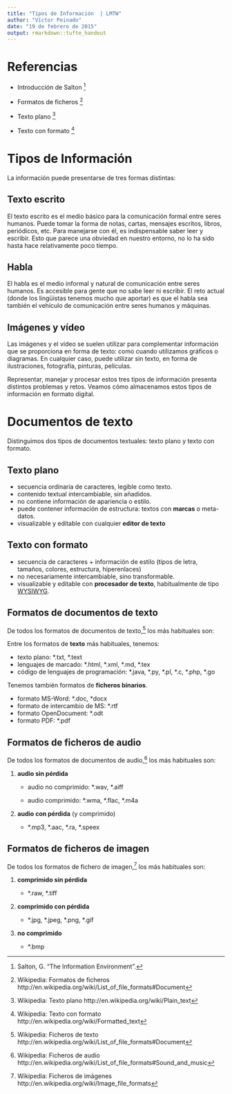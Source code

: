 ```yaml
---
title: "Tipos de Información  | LMTW"
author: "Víctor Peinado"
date: "19 de febrero de 2015"
output: rmarkdown::tufte_handout
---
```


# Referencias

- Introducción de Salton [^salton]

- Formatos de ficheros [^formatos]

- Texto plano [^plano]

- Texto con formato [^formato]


# Tipos de Información

La información puede presentarse de tres formas distintas:

## Texto escrito

El texto escrito es el medio básico para la comunicación formal entre seres humanos. Puede tomar la forma de notas, cartas, mensajes escritos, libros, periódicos, etc. Para manejarse con él, es indispensable saber leer y escribir. Esto que parece una obviedad en nuestro entorno, no lo ha sido hasta hace relativamente poco tiempo.


## Habla

El habla es el medio informal y natural de comunicación entre seres humanos. Es accesible para gente que no sabe leer ni escribir. El reto actual (donde los lingüistas tenemos mucho que aportar) es que el habla sea también el vehículo de comunicación entre seres humanos y máquinas.


## Imágenes y vídeo

Las imágenes y el vídeo se suelen utilizar para complementar información que se proporciona en forma de texto: como cuando utilizamos gráficos o diagramas. En cualquier caso, puede utilizar sin texto, en forma de ilustraciones, fotografía, pinturas, películas.

Representar, manejar y procesar estos tres tipos de información presenta distintos problemas y retos. Veamos cómo almacenamos estos tipos de información en formato digital.

# Documentos de texto

Distinguimos dos tipos de documentos textuales: texto plano y texto con formato.

## Texto plano

- secuencia ordinaria de caracteres, legible como texto.
- contenido textual intercambiable, sin añadidos.
- no contiene información de apariencia o estilo.
- puede contener información de estructura: textos con **marcas** o meta-datos.
- visualizable y editable con cualquier **editor de texto**\marginnote{Hay centenares de editores de textos, algunos más sencillos, otros más potentes, algunos orientados a escribir código de programación. En negrita, algunos de los que utilizaremos más adelante en clase: Notepad, \textbf{Notepad++}, \textbf{SublimeText}, UltraEdit, Emacs, Vim, nano, Gedit, Textmate, SimpleText, TextEdit, etc.}  


## Texto con formato

- secuencia de caracteres + información de estilo (tipos de letra, tamaños, colores, estructura, hiperenlaces)
- no necesariamente intercambiable, sino transformable.
- visualizable y editable con **procesador de texto**, habitualmente de tipo [WYSIWYG](http://en.wikipedia.org/wiki/WYSIWYG).\marginnote{Conoces y usas habitualmente algún procesador de texto incluído alguna  \textit{suite} ofimática: MS-Word, LibreOffice/OpenOffice, Google Drive, KOffice, Abiword, MacWrite, WordStar, WordPerfect, etc.}

## Formatos de documentos de texto

De todos los formatos de documentos de texto,[^texto] los más habituales son:

Entre los formatos de **texto** más habituales, tenemos:

- texto plano: \*.txt, \*.text
- lenguajes de marcado: \*.html, \*.xml, \*.md, \*.tex
- código de lenguajes de programación: \*.java, \*.py, \*.pl, \*.c, \*.php, \*.go


Tenemos también formatos de **ficheros binarios**.

- formato MS-Word: \*.doc, \*docx
- formato de intercambio de MS: \*.rtf
- formato OpenDocument: \*.odt
- formato PDF: \*.pdf


## Formatos de ficheros de audio

De todos los formatos de documentos de audio,[^audio] los más habituales son:

1. **audio sin pérdida**

    - audio no comprimido: \*.wav, \*.aiff

    - audio comprimido: \*.wma, \*.flac, \*.m4a

2. **audio con pérdida** (y comprimido)

    - \*.mp3, \*.aac, \*.ra, \*.speex


## Formatos de ficheros de imagen

De todos los formatos de fichero de imagen,[^imagenes] los más habituales son:


1. **comprimido sin pérdida**

    - \*.raw, \*.tiff


2. **comprimido con pérdida**

    - \*.jpg, \*.jpeg, \*.png, \*.gif


3. **no comprimido**

    - \*.bmp




[^salton]: Salton, G. "The Information Environment".

[^formatos]: Wikipedia: Formatos de ficheros http://en.wikipedia.org/wiki/List_of_file_formats#Document

[^plano]: Wikipedia: Texto plano http://en.wikipedia.org/wiki/Plain_text

[^formato]: Wikipedia: Texto con formato http://en.wikipedia.org/wiki/Formatted_text

[^texto]: Wikipedia: Ficheros de texto http://en.wikipedia.org/wiki/List_of_file_formats#Document

[^audio]: Wikipedia: Ficheros de audio http://en.wikipedia.org/wiki/List_of_file_formats#Sound_and_music

[^imagenes]: Wikipedia: Ficheros de imágenes http://en.wikipedia.org/wiki/Image_file_formats

